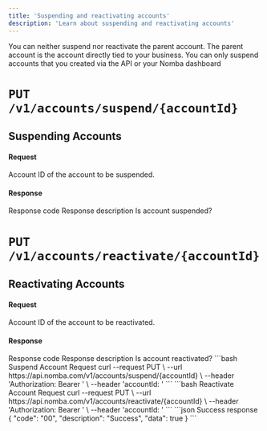 ```yaml
---
title: 'Suspending and reactivating accounts'
description: 'Learn about suspending and reactivating accounts'
---
```


<CardGroup cols={2}>
  <Card
    title="Suspend an account"
    icon="shield"
    href="/nomba-api-reference/accounts/suspend-an-account"
  >
  </Card>
  <Card
    title="Reactivate an account"
    icon="arrows-rotate"
    href="/nomba-api-reference/accounts/reactivate-an-account"
  >
  </Card>
</CardGroup>

<Note>
You can neither suspend nor reactivate the parent account. The parent account is the account directly tied to your business. You can only suspend accounts that you created via the API or your Nomba dashboard
</Note>

# `PUT /v1/accounts/suspend/{accountId}`

## Suspending Accounts

#### Request

<ParamField path="accountId" type="string">
  Account ID of the account to be suspended.
</ParamField>

#### Response

<ResponseField name="code" type="string" required>
  Response code
</ResponseField>

<ResponseField name="description" type="string" required>
  Response description
</ResponseField>

<ResponseField name="data" type="boolean">
  Is account suspended?
</ResponseField>

# `PUT /v1/accounts/reactivate/{accountId}`

## Reactivating Accounts

#### Request

<ParamField path="accountId" type="string">
  Account ID of the account to be reactivated.
</ParamField>

#### Response

<ResponseField name="code" type="string" required>
  Response code
</ResponseField>

<ResponseField name="description" type="string" required>
  Response description
</ResponseField>

<ResponseField name="data" type="boolean">
  Is account reactivated?
</ResponseField>

<RequestExample>
```bash Suspend Account Request
curl --request PUT \
  --url https://api.nomba.com/v1/accounts/suspend/{accountId} \
  --header 'Authorization: Bearer <token>' \
  --header 'accountId: <accountid>'
```
```bash Reactivate Account Request
curl --request PUT \
  --url https://api.nomba.com/v1/accounts/reactivate/{accountId} \
  --header 'Authorization: Bearer <token>' \
  --header 'accountId: <accountid>'
```
</RequestExample>

<ResponseExample>
```json Success response
{
  "code": "00",
  "description": "Success",
  "data": true
}
```
</ResponseExample>